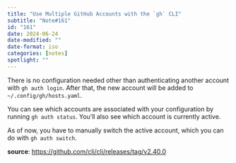 ```yaml
---
title: "Use Multiple GitHub Accounts with the `gh` CLI"
subtitle: "Note#161"
id: "161"
date: 2024-06-24
date-modified: ""
date-format: iso
categories: [notes]
spotlight: ""
---
```

There is no configuration needed other than authenticating another account with `gh auth login`. After that, the new account will be added to `~/.config/gh/hosts.yaml`.

You can see which accounts are associated with your configuration by running `gh auth status`. You'll also see which account is currently active.

As of now, you have to manually switch the active account, which you can do with `gh auth switch`.

**source**: <https://github.com/cli/cli/releases/tag/v2.40.0>
